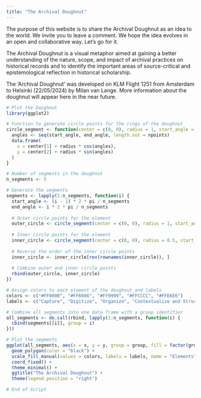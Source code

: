 ```yaml
---
title: "The Archival Doughnut"
---
```


The purpose of this website is to share the Archival Doughnut as an idea to the world. We invite you to leave a comment. We hope the idea evolves in an open and collaborative way. Let's go for it.

The Archival Doughnut is a visual metaphor aimed at gaining a better understanding of the nature, scope, and impact of archival practices on historical records and to identify the important areas of source-critical and epistemological reflection in historical scholarship.

The 'Archival Doughnut' was developed on KLM Flight 1251 from Amsterdam to Helsinki (22/05/2024) by Milan van Lange. More information about the doughnut will appear here in the near future.

```r

# Plot the Doughnut
library(ggplot2)

# Function to generate circle points for the rings of the doughnut
circle_segment <- function(center = c(0, 0), radius = 1, start_angle = 0, end_angle = 2 * pi, npoints = 100) {
  angles <- seq(start_angle, end_angle, length.out = npoints)
  data.frame(
    x = center[1] + radius * cos(angles),
    y = center[2] + radius * sin(angles)
  )
}

# Number of segments in the doughnut
n_segments <- 5

# Generate the segments
segments <- lapply(1:n_segments, function(i) {
  start_angle <- (i - 1) * 2 * pi / n_segments
  end_angle <- i * 2 * pi / n_segments
  
  # Outer circle points for the element
  outer_circle <- circle_segment(center = c(0, 0), radius = 1, start_angle = start_angle, end_angle = end_angle, npoints = 100)
  
  # Inner circle points for the element
  inner_circle <- circle_segment(center = c(0, 0), radius = 0.5, start_angle = start_angle, end_angle = end_angle, npoints = 100)
  
  # Reverse the order of the inner circle points
  inner_circle <- inner_circle[rev(rownames(inner_circle)), ]
  
  # Combine outer and inner circle points
  rbind(outer_circle, inner_circle)
})

# Assign colors to each element of the doughnut and labels
colors <- c("#FF0000", "#FF6666", "#FF9999", "#FFCCCC", "#FFE6E6")
labels <- c("Capture", "Digitize", "Organize", "Contextualize and Structure", "Pluralize")

# Combine all segments into one data frame with a group identifier
all_segments <- do.call(rbind, lapply(1:n_segments, function(i) {
  cbind(segments[[i]], group = i)
}))

# Plot the segments
ggplot(all_segments, aes(x = x, y = y, group = group, fill = factor(group))) +
  geom_polygon(color = "black") +
  scale_fill_manual(values = colors, labels = labels, name = "Elements") +
  coord_fixed() +
  theme_minimal() +
  ggtitle("The Archival Doughnut") +
  theme(legend.position = "right")

# End of Script
```
